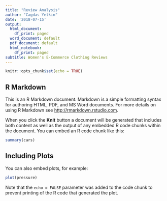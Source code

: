 ```yaml
---
title: "Review Analysis"
author: "Cagdas Yetkin"
date: '2018-07-15'
output:
  html_document:
    df_print: paged
  word_document: default
  pdf_document: default
  html_notebook:
    df_print: paged
subtitle: Women's E-Commerce Clothing Reviews
---
```


```r
knitr::opts_chunk$set(echo = TRUE)
```

## R Markdown

This is an R Markdown document. Markdown is a simple formatting syntax for authoring HTML, PDF, and MS Word documents. For more details on using R Markdown see <http://rmarkdown.rstudio.com>.

When you click the **Knit** button a document will be generated that includes both content as well as the output of any embedded R code chunks within the document. You can embed an R code chunk like this:

```r
summary(cars)
```

## Including Plots

You can also embed plots, for example:

```r
plot(pressure)
```

Note that the `echo = FALSE` parameter was added to the code chunk to prevent printing of the R code that generated the plot.
